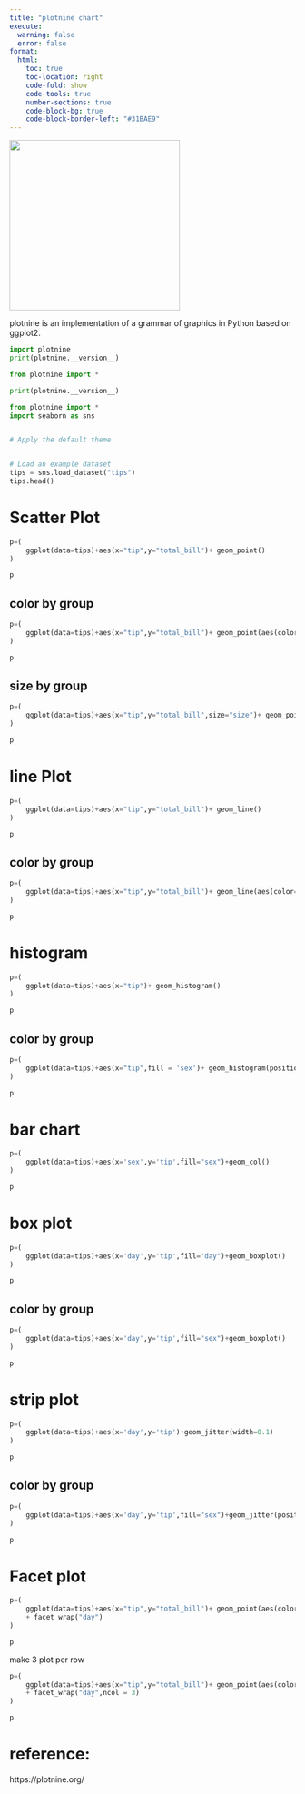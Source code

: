 ```yaml
---
title: "plotnine chart"
execute:
  warning: false
  error: false
format:
  html:
    toc: true
    toc-location: right
    code-fold: show
    code-tools: true
    number-sections: true
    code-block-bg: true
    code-block-border-left: "#31BAE9"
---
```


![](images/logo-540.png){width="300"}

plotnine is an implementation of a grammar of graphics in Python based on ggplot2.


```python
import plotnine
print(plotnine.__version__)
```

```python
from plotnine import *

print(plotnine.__version__)
```

```python

from plotnine import *
import seaborn as sns


# Apply the default theme


# Load an example dataset
tips = sns.load_dataset("tips")
tips.head()
```


# Scatter Plot

```python
p=(
    ggplot(data=tips)+aes(x="tip",y="total_bill")+ geom_point()
)

p
```



## color by group

```python
p=(
    ggplot(data=tips)+aes(x="tip",y="total_bill")+ geom_point(aes(color="sex"))
)

p
```

## size by group

```python
p=(
    ggplot(data=tips)+aes(x="tip",y="total_bill",size="size")+ geom_point()
)

p
```

# line Plot

```python
p=(
    ggplot(data=tips)+aes(x="tip",y="total_bill")+ geom_line()
)

p
```

## color by group

```python
p=(
    ggplot(data=tips)+aes(x="tip",y="total_bill")+ geom_line(aes(color="sex"))
)

p
```

# histogram

```python
p=(
    ggplot(data=tips)+aes(x="tip")+ geom_histogram()
)

p
```

## color by group

```python
p=(
    ggplot(data=tips)+aes(x="tip",fill = 'sex')+ geom_histogram(position = 'dodge')
)

p
```

# bar chart

```python
p=(
    ggplot(data=tips)+aes(x='sex',y='tip',fill="sex")+geom_col()
)

p
```
# box plot

```python
p=(
    ggplot(data=tips)+aes(x='day',y='tip',fill="day")+geom_boxplot()
)

p
```

## color by group

```python
p=(
    ggplot(data=tips)+aes(x='day',y='tip',fill="sex")+geom_boxplot()
)

p
```

# strip plot

```python
p=(
    ggplot(data=tips)+aes(x='day',y='tip')+geom_jitter(width=0.1)
)

p
```

## color by group

```python
p=(
    ggplot(data=tips)+aes(x='day',y='tip',fill="sex")+geom_jitter(position=position_jitterdodge())
)

p
```





# Facet plot

```python
p=(
    ggplot(data=tips)+aes(x="tip",y="total_bill")+ geom_point(aes(color="sex"))
    + facet_wrap("day")
)

p
```

make 3 plot per row

```python
p=(
    ggplot(data=tips)+aes(x="tip",y="total_bill")+ geom_point(aes(color="sex"))
    + facet_wrap("day",ncol = 3)
)

p
```




# reference:

https://plotnine.org/
